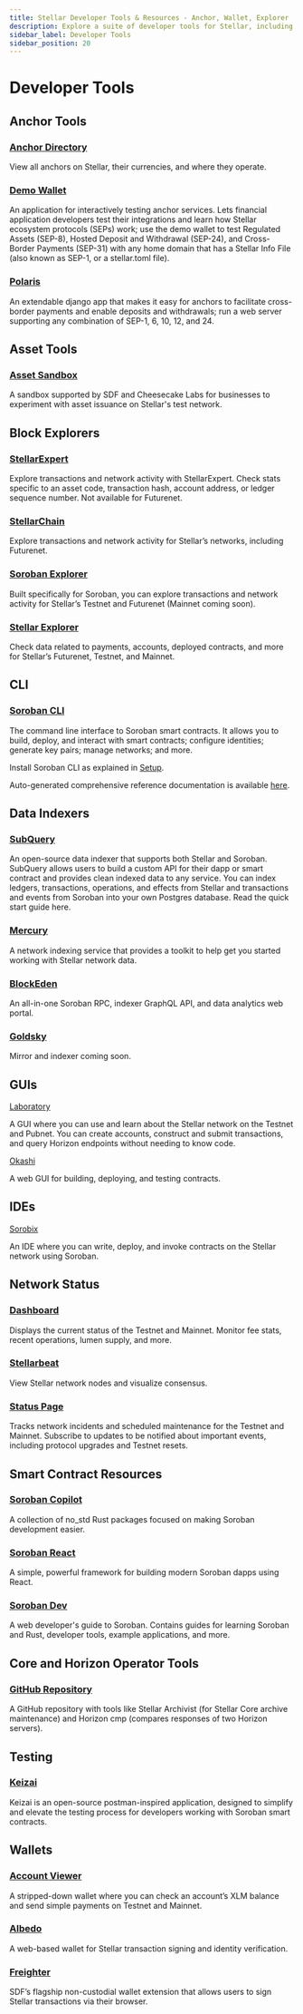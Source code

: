 ```yaml
---
title: Stellar Developer Tools & Resources - Anchor, Wallet, Explorer
description: Explore a suite of developer tools for Stellar, including anchor directory, demo wallet, Polaris, asset sandbox, block explorers, CLI, data indexers, GUIs, IDEs, network status, smart contract resources, and wallets.
sidebar_label: Developer Tools
sidebar_position: 20
---
```


# Developer Tools

## Anchor Tools

### [Anchor Directory](https://anchors.stellar.org/?)

View all anchors on Stellar, their currencies, and where they operate.

### [Demo Wallet](https://demo-wallet.stellar.org/)

An application for interactively testing anchor services. Lets financial application developers test their integrations and learn how Stellar ecosystem protocols (SEPs) work; use the demo wallet to test Regulated Assets (SEP-8), Hosted Deposit and Withdrawal (SEP-24), and Cross-Border Payments (SEP-31) with any home domain that has a Stellar Info File (also known as SEP-1, or a stellar.toml file).

### [Polaris](https://django-polaris.readthedocs.io/en/stable/)

An extendable django app that makes it easy for anchors to facilitate cross-border payments and enable deposits and withdrawals; run a web server supporting any combination of SEP-1, 6, 10, 12, and 24.

## Asset Tools

### [Asset Sandbox](https://stellar.cheesecakelabs.com/?utm_source=stellar&utm_medium=landing-page&utm_campaign=stellar-asset-sandbox)

A sandbox supported by SDF and Cheesecake Labs for businesses to experiment with asset issuance on Stellar's test network.

## Block Explorers

### [StellarExpert](https://stellar.expert/explorer/public)

Explore transactions and network activity with StellarExpert. Check stats specific to an asset code, transaction hash, account address, or ledger sequence number. Not available for Futurenet.

### [StellarChain](https://stellarchain.io/)

Explore transactions and network activity for Stellar’s networks, including Futurenet.

### [Soroban Explorer](https://soroban.nownodes.io/)

Built specifically for Soroban, you can explore transactions and network activity for Stellar’s Testnet and Futurenet (Mainnet coming soon).

### [Stellar Explorer](https://steexp.com/)

Check data related to payments, accounts, deployed contracts, and more for Stellar’s Futurenet, Testnet, and Mainnet.

## CLI

### [Soroban CLI](https://github.com/stellar/soroban-cli)

The command line interface to Soroban smart contracts. It allows you to build, deploy, and interact with smart contracts; configure identities; generate key pairs; manage networks; and more.

Install Soroban CLI as explained in [Setup](https://soroban.stellar.org/docs/getting-started/setup).

Auto-generated comprehensive reference documentation is available [here](https://github.com/stellar/soroban-cli/blob/main/docs/soroban-cli-full-docs.md).

## Data Indexers

### [SubQuery](https://subquery.network/)

An open-source data indexer that supports both Stellar and Soroban. SubQuery allows users to build a custom API for their dapp or smart contract and provides clean indexed data to any service. You can index ledgers, transactions, operations, and effects from Stellar and transactions and events from Soroban into your own Postgres database. Read the quick start guide here.

### [Mercury](https://mercurydata.app/)

A network indexing service that provides a toolkit to help get you started working with Stellar network data.

### [BlockEden](https://blockeden.xyz/stellar-soroban/)

An all-in-one Soroban RPC, indexer GraphQL API, and data analytics web portal.

### [Goldsky](https://goldsky.com/)

Mirror and indexer coming soon.

## GUIs

[Laboratory](https://laboratory.stellar.org/#?network=test)

A GUI where you can use and learn about the Stellar network on the Testnet and Pubnet. You can create accounts, construct and submit transactions, and query Horizon endpoints without needing to know code.

[Okashi](https://okashi.dev)

A web GUI for building, deploying, and testing contracts.

## IDEs

[Sorobix](https://sorobix.vercel.app/)

An IDE where you can write, deploy, and invoke contracts on the Stellar network using Soroban.

## Network Status

### [Dashboard](https://dashboard.stellar.org/)

Displays the current status of the Testnet and Mainnet. Monitor fee stats, recent operations, lumen supply, and more.

### [Stellarbeat](https://stellarbeat.io/)

View Stellar network nodes and visualize consensus.

### [Status Page](https://status.stellar.org/)

Tracks network incidents and scheduled maintenance for the Testnet and Mainnet. Subscribe to updates to be notified about important events, including protocol upgrades and Testnet resets.

## Smart Contract Resources

### [Soroban Copilot](https://github.com/mootz12/soroban-copilot)

A collection of no_std Rust packages focused on making Soroban development easier.

### [Soroban React](https://github.com/esteblock/soroban-react)

A simple, powerful framework for building modern Soroban dapps using React.

### [Soroban Dev](https://sorobandev.com/)

A web developer's guide to Soroban. Contains guides for learning Soroban and Rust, developer tools, example applications, and more.

## Core and Horizon Operator Tools

### [GitHub Repository](https://github.com/stellar/go/tree/master/tools)

A GitHub repository with tools like Stellar Archivist (for Stellar Core archive maintenance) and Horizon cmp (compares responses of two Horizon servers).

## Testing

### [Keizai](https://keizai.dev/)

Keizai is an open-source postman-inspired application, designed to simplify and elevate the testing process for developers working with Soroban smart contracts.

## Wallets

### [Account Viewer](https://accountviewer.stellar.org/)

A stripped-down wallet where you can check an account’s XLM balance and send simple payments on Testnet and Mainnet.

### [Albedo](https://albedo.link/)

A web-based wallet for Stellar transaction signing and identity verification.

### [Freighter](https://www.freighter.app/)

SDF’s flagship non-custodial wallet extension that allows users to sign Stellar transactions via their browser.
